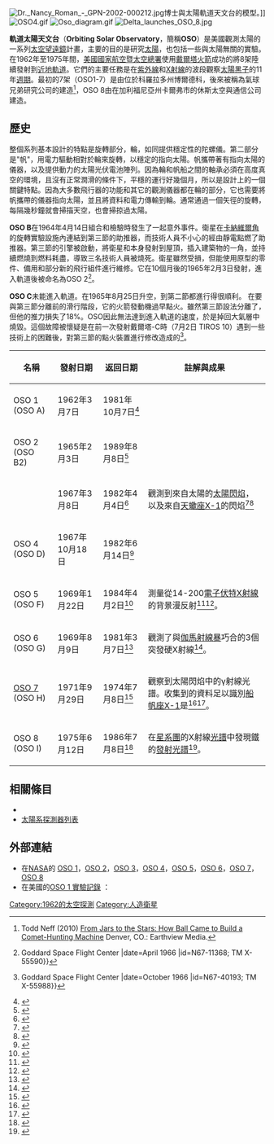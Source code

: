 {{Refimprove|time=2020-04-26T09:43:45+00:00}}
{{翻译品质不佳}}

[[File:Dr._Nancy_Roman_-_GPN-2002-000212.jpg|thumb]]博士與太陽軌道天文台的模型。]]
[[File:OSO4.gif|thumb]]
[[Image:Oso_diagram.gif|thumb]]
[[File:Delta_launches_OSO_8.jpg|thumb]]

'''軌道太陽天文台'''（'''Orbiting Solar Observatory'''，簡稱'''OSO'''）是美國觀測太陽的一系列[[太空望遠鏡|太空望遠鏡]]計畫，主要的目的是研究[[太陽|太陽]]，也包括一些與太陽無關的實驗。在1962年至1975年間，[[美國國家航空暨太空總署|美國國家航空暨太空總署]]使用[[三角洲系列運載火箭|戴爾塔火箭]]成功的將8架陸續發射到[[近地軌道|近地軌道]]。它們的主要任務是在[[紫外線|紫外線]]和[[X射線|X射線]]的波段觀察[[太陽黑子|太陽黑子]]的11年[[太陽週期|週期]]。最初的7架（OSO1-7）是由位於科羅拉多州博爾德科，後來被稱為氣球兄弟研究公司的{{link-en|深太空氣球|Ball Aerospace & Technologies}}建造<ref name = "Stars to Jars">Todd Neff (2010) [http://www.earthviewmedia.com/books/jars.html From Jars to the Stars: How Ball Came to Build a Comet-Hunting Machine] {{Wayback|url=http://www.earthviewmedia.com/books/jars.html |date=20180318055139 }} Denver, CO.: Earthview Media.</ref>，OSO 8由在加利福尼亞州卡爾弗市的休斯太空與通信公司建造。

== 歷史 ==
整個系列基本設計的特點是旋轉部分，輪，如同提供穩定性的陀螺儀。第二部分是"帆"，用電力驅動相對於輪來旋轉，以穩定的指向太陽。帆攜帶著有指向太陽的儀器，以及提供動力的太陽光伏電池陣列。因為輪和帆船之間的軸承必須在高度真空的環境，且沒有正常潤滑的條件下，平穩的運行好幾個月，所以是設計上的一個關鍵特點。因為大多數飛行器的功能和其它的觀測儀器都在輪的部分，它也需要將帆攜帶的儀器指向太陽，並且將資料和電力傳輸到輪。通常通過一個矢徑的旋轉，每隔幾秒鐘就會掃描天空，也會掃掠過太陽。

'''OSO B'''在1964年4月14日組合和檢驗時發生了一起意外事件。衛星在[[卡納維爾角空軍基地|卡納維爾角]]的旋轉實驗設施內連結到第三節的{{link-en|戴爾塔-C|Delta C}}助推器，而技術人員不小心的經由靜電點燃了助推器。第三節的引擎被啟動，將衛星和本身發射到屋頂，插入建築物的一角，並持續燃燒到燃料耗盡，導致三名技術人員被燒死。衛星雖然受損，但能使用原型的零件、備用和部分新的飛行組件進行維修。它在10個月後的1965年2月3日發射，進入軌道後被命名為OSO 2<ref name="ntrs-n6711368">{{cite report |url=https://ntrs.nasa.gov/archive/nasa/casi.ntrs.nasa.gov/19670002039.pdf |title=History of Orbiting Solar Observatory, OSO-2 |publisher=NASA{{\}}Goddard Space Flight Center |date=April 1966 |id=N67-11368; TM X-55590}}</ref>。

'''OSO C'''未能進入軌道。在1965年8月25日升空，到第二節都進行得很順利。 在要與第三節分離前的滑行階段，它的火箭發動機過早點火。雖然第三節設法分離了，但他的推力損失了18%。OSO因此無法達到進入軌道的速度，於是掉回大氣層中燒毀。這個故障被懷疑是在前一次發射戴爾塔-C時（7月2日 TIROS 10）遇到一些技術上的困難後，對第三節的點火裝置進行修改造成的<ref name="ntrs-n6740193">{{cite report |url=https://ntrs.nasa.gov/archive/nasa/casi.ntrs.nasa.gov/19670030864.pdf |title=Delta Vehicle Flight Failure Report, Launch 33 |publisher=NASA{{\}}Goddard Space Flight Center |date=October 1966 |id=N67-40193; TM X-55988}}</ref>。

{|class="wikitable" style="text-align:left"
|-
! 名稱!!發射日期!!返回日期!!註解與成果
|-
|OSO 1 (OSO A)
|1962年3月7日
|1981年10月7日<ref name=TrajectoryOSO1>{{cite web |title=Trajectory Details OSO 1 |url=https://nssdc.gsfc.nasa.gov/nmc/spacecraft/display.action?id=1962-006A |website=NASA |accessdate=5 September 2014}}</ref>
|
|-
|OSO 2 (OSO B2)
|1965年2月3日
|1989年8月8日<ref name=TrajectoryOSO2>{{cite web |title=Trajectory Details OSO 2 |url=https://nssdc.gsfc.nasa.gov/nmc/spacecraft/display.action?id=1965-007A |website=NASA |accessdate=5 September 2014}}</ref>
|
|-
|{{nowrap|[[OSO_3|OSO 3]] (OSO E1)}}
|1967年3月8日
|1982年4月4日<ref name=TrajectoryOSO3>{{cite web |title=Trajectory Details OSO 3 |url=https://nssdc.gsfc.nasa.gov/nmc/spacecraft/display.action?id=1967-020A |website=NASA |accessdate=5 September 2014}}</ref>
|觀測到來自太陽的[[太陽閃焰|太陽閃焰]]，以及來自[[天蠍座X-1|天蠍座X-1]]的閃焰<ref name=ImagineOSO3>{{cite web |title=The Third Orbiting Solar Observatory |url=http://imagine.gsfc.nasa.gov/docs/sats_n_data/missions/oso3.html |website=NASA's Imagine the Universe! |publisher=NASA |accessdate=5 September 2014}}</ref><ref>{{cite news |url=http://nla.gov.au/nla.news-article107029866 |title=WATCH TO BE KEPT ON SUN |newspaper=[[The_Canberra_Times|The Canberra Times]] |volume=41, |issue=11,627 |location=Australian Capital Territory, Australia |date=3 March 1967 |accessdate=3 April 2019 |page=4 |via=National Library of Australia}} </ref>
|-
|OSO 4 (OSO D)
|1967年10月18日
|1982年6月14日<ref name=TrajectoryOSO4>{{cite web |title=Trajectory Details OSO 4 |url=https://nssdc.gsfc.nasa.gov/nmc/spacecraft/display.action?id=1967-100A |website=NASA |accessdate=5 September 2014}}</ref>
|
|-
|OSO 5 (OSO F)
|1969年1月22日
|1984年4月2日<ref name=TrajectoryOSO5>{{cite web |title=Trajectory Details OSO 5 |url=https://nssdc.gsfc.nasa.gov/nmc/spacecraft/display.action?id=1969-006A |website=NASA |accessdate=5 September 2014}}</ref>
|測量從14-200[[電子伏特|電子伏特]][[X射線|X射線]]的背景漫反射<ref name=ImagineOSO5>{{cite web |title=The Fifth Orbiting Solar Observatory |url=http://imagine.gsfc.nasa.gov/docs/sats_n_data/missions/oso5.html |website=NASA's Imagine the Universe! |publisher=NASA |accessdate=5 September 2014}}</ref><ref>{{cite news |url=http://nla.gov.au/nla.news-article107074774 |title=Safeguard for spacemen |newspaper=[[The_Canberra_Times|The Canberra Times]] |volume=43, |issue=12,217 |location=Australian Capital Territory, Australia |date=24 January 1969 |accessdate=3 April 2019 |page=7 |via=National Library of Australia}} </ref>。
|-
|OSO 6 (OSO G)
|1969年8月9日
|1981年3月7日<ref name=TrajectoryOSO6>{{cite web |title=Trajectory Details OSO 6 |url=https://nssdc.gsfc.nasa.gov/nmc/spacecraft/display.action?id=1969-068A |website=NASA |accessdate=5 September 2014}}</ref>
|觀測了與[[伽馬射線暴|伽馬射線暴]]巧合的3個突發硬X射線<ref name=ImagineOSO6>{{cite web |title=The Sixth Orbiting Solar Observatory |url=http://imagine.gsfc.nasa.gov/docs/sats_n_data/missions/oso6.html |website=NASA's Imagine the Universe! |publisher=NASA |accessdate=5 September 2014}}</ref>。
|-
|[[OSO_7|OSO 7]] (OSO H)
|1971年9月29日
|1974年7月8日<ref name=TrajectoryOSO7>{{cite web |title=Trajectory Details OSO 7 |url=https://nssdc.gsfc.nasa.gov/nmc/spacecraft/display.action?id=1971-083A |website=NASA |accessdate=5 September 2014}}</ref>
|觀察到太陽閃焰中的γ射線光譜。收集到的資料足以識別[[船帆座X-1|船帆座X-1]]是{{link-en|大質量X射線聯星|High-mass X-ray binary}}<ref name=ImagineOSO7>{{cite web |title=The Seventh Orbiting Solar Observatory |url=http://imagine.gsfc.nasa.gov/docs/sats_n_data/missions/oso7.html |website=NASA's Imagine the Universe! |publisher=NASA |accessdate=5 September 2014 |archive-date=2014-02-19 |archive-url=https://web.archive.org/web/20140219005247/http://imagine.gsfc.nasa.gov/docs/sats_n_data/missions/oso7.html |dead-url=no }}</ref><ref>{{cite news |url=http://nla.gov.au/nla.news-article102006900 |title=IN BRIEF |newspaper=[[The_Canberra_Times|The Canberra Times]] |volume=47, |issue=13,243 |location=Australian Capital Territory, Australia |date=2 October 1972 |accessdate=3 April 2019 |page=4 |via=National Library of Australia}} </ref>。
|-
|OSO 8 (OSO I)
|1975年6月12日
|1986年7月8日<ref name=TrajectoryOSO8>{{cite web |title=Trajectory Details OSO 8 |url=https://nssdc.gsfc.nasa.gov/nmc/spacecraft/display.action?id=1975-057A |website=NASA |accessdate=5 September 2014}}</ref>
|在[[星系團|星系團]]的X射線[[光譜|光譜]]中發現鐵的[[發射光譜|發射光譜]]<ref name=ImagineOSO8>{{cite web |title=The Eighth Orbiting Solar Observatory |url=http://imagine.gsfc.nasa.gov/docs/sats_n_data/missions/oso8.html |website=NASA's Imagine the Universe! |publisher=NASA |accessdate=5 September 2014}}</ref>。
|}

== 相關條目 ==
* {{link-en|人造衛星和太空探測器年表|Timeline of artificial satellites and space probes}}
* [[太陽系探測器列表|太陽系探測器列表]]

== 外部連結 ==
* 在[[NASA|NASA]]的 [http://imagine.gsfc.nasa.gov/docs/sats_n_data/missions/oso1.html OSO 1]，[http://imagine.gsfc.nasa.gov/docs/sats_n_data/missions/oso2.html OSO 2]，[http://imagine.gsfc.nasa.gov/docs/sats_n_data/missions/oso3.html OSO 3]，[http://imagine.gsfc.nasa.gov/docs/sats_n_data/missions/oso4.html OSO 4]，[http://imagine.gsfc.nasa.gov/docs/sats_n_data/missions/oso5.html OSO 5]，[http://imagine.gsfc.nasa.gov/docs/sats_n_data/missions/oso6.html OSO 6]，[https://web.archive.org/web/20140219005247/http://imagine.gsfc.nasa.gov/docs/sats_n_data/missions/oso7.html OSO 7]，[http://imagine.gsfc.nasa.gov/docs/sats_n_data/missions/oso8.html OSO 8]
* 在美國{{link-en|國家太空科學資料中心|National Space Science Data Center}}的[http://nssdc.gsfc.nasa.gov/nmc/experimentSearch.do?spacecraft=OSO%201 OSO 1 實驗記錄] ：

{{太陽任務}}

[[Category:1962的太空探測|Category:1962的太空探測]]
[[Category:人造衛星|Category:人造衛星]]